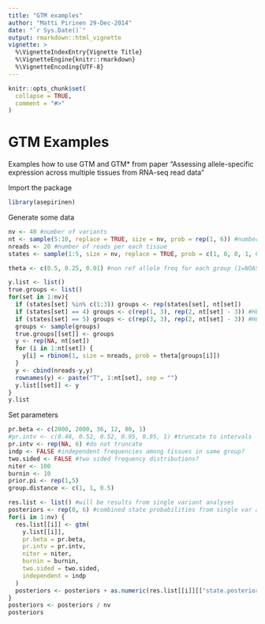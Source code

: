 ```yaml
---
title: "GTM examples"
author: "Matti Pirinen 29-Dec-2014"
date: "`r Sys.Date()`"
output: rmarkdown::html_vignette
vignette: >
  %\VignetteIndexEntry{Vignette Title}
  %\VignetteEngine{knitr::rmarkdown}
  %\VignetteEncoding{UTF-8}
---
```


```r
knitr::opts_chunk$set(
  collapse = TRUE,
  comment = "#>"
)
```

# GTM Examples

Examples how to use GTM and GTM* from paper  "Assessing allele-specific expression across multiple tissues from RNA-seq read data"

Import the package

```r
library(asepirinen)
```

Generate some data

```r
nv <- 40 #number of variants
nt <- sample(5:10, replace = TRUE, size = nv, prob = rep(1, 6)) #number of tissues for each variant
nreads <- 20 #number of reads per each tissue
states <- sample(1:5, size = nv, replace = TRUE, prob = c(1, 0, 0, 1, 0.5)) #true state for each variant

theta <- c(0.5, 0.25, 0.01) #non ref allele freq for each group (1=NOASE ,2=MODASE or 3=SNGASE)

y.list <- list()
true.groups <- list()
for(set in 1:nv){
  if (states[set] %in% c(1:3)) groups <- rep(states[set], nt[set])
  if (states[set] == 4) groups <- c(rep(1, 3), rep(2, nt[set] - 3)) #HET0
  if (states[set] == 5) groups <- c(rep(3, 3), rep(2, nt[set] - 3)) #HET1
  groups <- sample(groups)
  true.groups[[set]] <- groups
  y <- rep(NA, nt[set])
  for (i in 1:nt[set]) {
    y[i] = rbinom(1, size = nreads, prob = theta[groups[i]])
  }
  y <- cbind(nreads-y,y)
  rownames(y) <- paste("T", 1:nt[set], sep = "")
  y.list[[set]] <- y
}
y.list
```

Set parameters

```r
pr.beta <- c(2000, 2000, 36, 12, 80, 1)
#pr.intv <- c(0.48, 0.52, 0.52, 0.95, 0.95, 1) #truncate to intervals
pr.intv <- rep(NA, 6) #do not truncate
indp <- FALSE #independent frequencies among tissues in same group?
two.sided <- FALSE #two sided frequency distributions?
niter <- 100
burnin <- 10
prior.pi <- rep(1,5)
group.distance <- c(1, 1, 0.5)
```

```r
res.list <- list() #will be results from single variant analyses
posteriors <- rep(0, 6) #combined state probabilities from single var analyses
for(i in 1:nv) {
  res.list[[i]] <- gtm(
    y.list[[i]],
    pr.beta = pr.beta,
    pr.intv = pr.intv,
    niter = niter,
    burnin = burnin,
    two.sided = two.sided,
    independent = indp
  )
  posteriors <- posteriors + as.numeric(res.list[[i]][["state.posteriors"]])
}
posteriors <- posteriors / nv
posteriors
```



